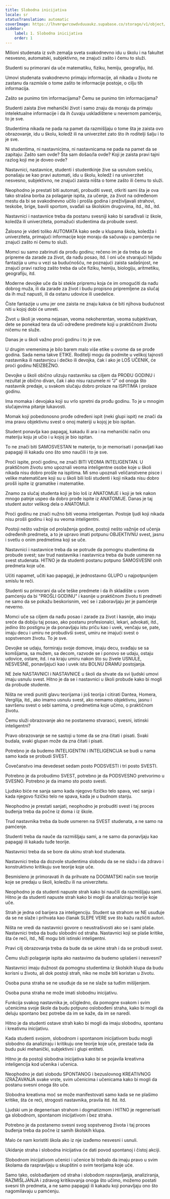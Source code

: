 ```yaml
---
title: Slobodna inicijativa
locale: sr
statusTranslation: automatic
coverImage: https://lhvmrqwrcowdvduuaukz.supabase.co/storage/v1/object/public/strapi-uploads/small_cover-educacion-fundamental.webp-2d51a7828a2b1309555be27f7e2a61a0.webp
sidebar:
    label: 1. Slobodna inicijativa
    order: 1
---
```

Milioni studenata iz svih zemalja sveta svakodnevno idu u školu i na fakultet nesvesno, automatski, subjektivno, ne znajući zašto i čemu to služi.

Studenti su primorani da uče matematiku, fiziku, hemiju, geografiju, itd.

Umovi studenata svakodnevno primaju informacije, ali nikada u životu ne zastanu da razmisle o tome zašto te informacije postoje, o cilju tih informacija.

Zašto se punimo tim informacijama? Čemu se punimo tim informacijama?

Studenti zaista žive mehanički život i samo znaju da moraju da primaju intelektualne informacije i da ih čuvaju uskladištene u nevernom pamćenju, to je sve.

Studentima nikada ne pada na pamet da razmišljaju o tome šta je zaista ovo obrazovanje, idu u školu, koledž ili na univerzitet zato što ih roditelji šalju i to je sve.

Ni studentima, ni nastavnicima, ni nastavnicama ne pada na pamet da se zapitaju: Zašto sam ovde? Šta sam došao/la ovde? Koji je zaista pravi tajni razlog koji me je doveo ovde?

Nastavnici, nastavnice, studenti i studentkinje žive sa usnulom svešću, ponašaju se kao pravi automati, idu u školu, koledž i na univerzitet nesvesno, subjektivno, ne znajući zaista ništa o tome zašto ili čemu to služi.

Neophodno je prestati biti automati, probuditi svest, otkriti sami šta je ova tako strašna borba za polaganje ispita, za učenje, za život na određenom mestu da bi se svakodnevno učilo i prošla godina i preživljavali strahovi, teskobe, brige, bavili sportom, svađali sa školskim drugovima, itd., itd., itd.

Nastavnici i nastavnice treba da postanu svesniji kako bi sarađivali iz škole, koledža ili univerziteta, pomažući studentima da probude svest.

Žalosno je videti toliko AUTOMATA kako sede u klupama škola, koledža i univerziteta, primajući informacije koje moraju da sačuvaju u pamćenju ne znajući zašto ni čemu to služi.

Momci su samo zabrinuti da prođu godinu; rečeno im je da treba da se pripreme da zarade za život, da nađu posao, itd. I oni uče stvarajući hiljadu fantazija u umu u vezi sa budućnošću, ne poznajući zaista sadašnjost, ne znajući pravi razlog zašto treba da uče fiziku, hemiju, biologiju, aritmetiku, geografiju, itd.

Moderne devojke uče da bi stekle pripremu koja će im omogućiti da nađu dobrog muža, ili da zarade za život i budu propisno pripremljene za slučaj da ih muž napusti, ili da ostanu udovice ili usedelice.

Čiste fantazije u umu jer one zaista ne znaju kakva će biti njihova budućnost niti u kojoj dobi će umreti.

Život u školi je veoma nejasan, veoma nekoherentan, veoma subjektivan, dete se ponekad tera da uči određene predmete koji u praktičnom životu ničemu ne služe.

Danas je u školi važno proći godinu i to je sve.

U drugim vremenima je bilo barem malo više etike u ovome da se prođe godina. Sada nema takve ETIKE. Roditelji mogu da podmite u velikoj tajnosti nastavnika ili nastavnicu i dečko ili devojka, čak i ako je LOŠ UČENIK, će proći godinu NEIZBEŽNO.

Devojke u školi obično ulizuju nastavniku sa ciljem da PROĐU GODINU i rezultat je obično divan, čak i ako nisu razumele ni "J" od onoga što nastavnik predaje, u svakom slučaju dobro prolaze na ISPITIMA i prolaze godinu.

Ima momaka i devojaka koji su vrlo spretni da prođu godinu. To je u mnogim slučajevima pitanje lukavosti.

Momak koji pobedonosno prođe određeni ispit (neki glupi ispit) ne znači da ima pravu objektivnu svest o onoj materiji u kojoj je bio ispitan.

Student ponavlja kao papagaj, kakadu ili ara i na mehanički način onu materiju koju je učio i u kojoj je bio ispitan.

To ne znači biti SAMOSVESTAN te materije, to je memorisati i ponavljati kao papagaji ili kakadu ono što smo naučili i to je sve.

Proći ispite, proći godinu, ne znači BITI VEOMA INTELIGENTAN. U praktičnom životu smo upoznali veoma inteligentne osobe koje u školi nikada nisu dobro prošle na ispitima. Mi smo upoznali veličanstvene pisce i velike matematičare koji su u školi bili loši studenti i koji nikada nisu dobro prošli ispite iz gramatike i matematike.

Znamo za slučaj studenta koji je bio loš iz ANATOMIJE i koji je tek nakon mnogo patnje uspeo da dobro prođe ispite iz ANATOMIJE. Danas je taj student autor velikog dela o ANATOMIJI.

Proći godinu ne znači nužno biti veoma inteligentan. Postoje ljudi koji nikada nisu prošli godinu i koji su veoma inteligentni.

Postoji nešto važnije od prolaženja godine, postoji nešto važnije od učenja određenih predmeta, a to je upravo imati potpunu OBJEKTIVNU svest, jasnu i svetlu o onim predmetima koji se uče.

Nastavnici i nastavnice treba da se potrude da pomognu studentima da probude svest; sav trud nastavnika i nastavnica treba da bude usmeren na svest studenata. HITNO je da studenti postanu potpuno SAMOSVESNI onih predmeta koje uče.

Učiti napamet, učiti kao papagaji, je jednostavno GLUPO u najpotpunijem smislu te reči.

Studenti su primorani da uče teške predmete i da ih skladište u svom pamćenju da bi "PROŠLI GODINU" i kasnije u praktičnom životu ti predmeti ne samo da se pokažu beskorisnim, već se i zaboravljaju jer je pamćenje neverno.

Momci uče sa ciljem da nađu posao i zarade za život i kasnije, ako imaju sreće da dobiju taj posao, ako postanu profesionalci, lekari, advokati, itd., jedino što postignu je da ponavljaju istu priču kao i uvek, venčaju se, pate, imaju decu i umiru ne probudivši svest, umiru ne imajući svest o sopstvenom životu. To je sve.

Devojke se udaju, formiraju svoje domove, imaju decu, svađaju se sa komšijama, sa mužem, sa decom, razvode se i ponovo se udaju, ostaju udovice, ostare, itd. i na kraju umiru nakon što su živele USNULE, NESVESNE, ponavljajući kao i uvek istu BOLNU DRAMU postojanja.

NE žele NASTAVNICI i NASTAVNICE u školi da shvate da svi ljudski umovi imaju usnulu svest. Hitno je da se i nastavnici u školi probude kako bi mogli da probude studente.

Ništa ne vredi puniti glavu teorijama i još teorija i citirati Dantea, Homera, Vergilija, itd., ako imamo usnulu svest, ako nemamo objektivnu, jasnu i savršenu svest o sebi samima, o predmetima koje učimo, o praktičnom životu.

Čemu služi obrazovanje ako ne postanemo stvaraoci, svesni, istinski inteligentni?

Pravo obrazovanje se ne sastoji u tome da se zna čitati i pisati. Svaki budala, svaki glupan može da zna čitati i pisati.

Potrebno je da budemo INTELIGENTNI i INTELIGENCIJA se budi u nama samo kada se probudi SVEST.

Čovečanstvo ima devedeset sedam posto PODSVESTI i tri posto SVESTI.

Potrebno je da probudimo SVEST, potrebno je da PODSVESNO pretvorimo u SVESNO. Potrebno je da imamo sto posto svesti.

Ljudsko biće ne sanja samo kada njegovo fizičko telo spava, već sanja i kada njegovo fizičko telo ne spava, kada je u budnom stanju.

Neophodno je prestati sanjati, neophodno je probuditi svest i taj proces buđenja treba da počne iz doma i iz škole.

Trud nastavnika treba da bude usmeren na SVEST studenata, a ne samo na pamćenje.

Studenti treba da nauče da razmišljaju sami, a ne samo da ponavljaju kao papagaji ili kakadu tuđe teorije.

Nastavnici treba da se bore da ukinu strah kod studenata.

Nastavnici treba da dozvole studentima slobodu da se ne slažu i da zdravo i konstruktivno kritikuju sve teorije koje uče.

Besmisleno je primoravati ih da prihvate na DOGMATSKI način sve teorije koje se predaju u školi, koledžu ili na univerzitetu.

Neophodno je da studenti napuste strah kako bi naučili da razmišljaju sami. Hitno je da studenti napuste strah kako bi mogli da analiziraju teorije koje uče.

Strah je jedna od barijera za inteligenciju. Student sa strahom se NE usuđuje da se ne slaže i prihvata kao članak SLEPE VERE sve što kažu različiti autori.

Ništa ne vredi da nastavnici govore o neustrašivosti ako se i sami plaše. Nastavnici treba da budu slobodni od straha. Nastavnici koji se plaše kritike, šta će reći, itd., NE mogu biti istinski inteligentni.

Pravi cilj obrazovanja treba da bude da se ukine strah i da se probudi svest.

Čemu služi polaganje ispita ako nastavimo da budemo uplašeni i nesvesni?

Nastavnici imaju dužnost da pomognu studentima iz školskih klupa da budu korisni u životu, ali dok postoji strah, niko ne može biti koristan u životu.

Osoba puna straha se ne usuđuje da se ne slaže sa tuđim mišljenjem.

Osoba puna straha ne može imati slobodnu inicijativu.

Funkcija svakog nastavnika je, očigledno, da pomogne svakom i svim učenicima svoje škole da budu potpuno oslobođeni straha, kako bi mogli da deluju spontano bez potrebe da im se kaže, da im se naredi.

Hitno je da studenti ostave strah kako bi mogli da imaju slobodnu, spontanu i kreativnu inicijativu.

Kada studenti svojom, slobodnom i spontanom inicijativom budu mogli slobodno da analiziraju i kritikuju one teorije koje uče, prestaće tada da budu puki mehanički, subjektivni i glupi entiteti.

Hitno je da postoji slobodna inicijativa kako bi se pojavila kreativna inteligencija kod učenika i učenica.

Neophodno je dati slobodu SPONTANOG i bezuslovnog KREATIVNOG IZRAŽAVANJA svake vrste, svim učenicima i učenicama kako bi mogli da postanu svesni onoga što uče.

Slobodna kreativna moć se može manifestovati samo kada se ne plašimo kritike, šta će reći, strogosti nastavnika, pravila itd. itd. itd.

Ljudski um je degenerisan strahom i dogmatizmom i HITNO je regenerisati ga slobodnom, spontanom inicijativom i bez straha.

Potrebno je da postanemo svesni svog sopstvenog života i taj proces buđenja treba da počne iz samih školskih klupa.

Malo će nam koristiti škola ako iz nje izađemo nesvesni i usnuli.

Ukidanje straha i slobodna inicijativa će dati povod spontanoj i čistoj akciji.

Slobodnom inicijativom učenici i učenice bi trebalo da imaju pravo u svim školama da raspravljaju u skupštini o svim teorijama koje uče.

Samo tako, oslobađanjem od straha i slobodom raspravljanja, analiziranja, RAZMIŠLJANJA i zdravog kritikovanja onoga što učimo, možemo postati svesni tih predmeta, a ne samo papagaji ili kakadu koji ponavljaju ono što nagomilavaju u pamćenju.

